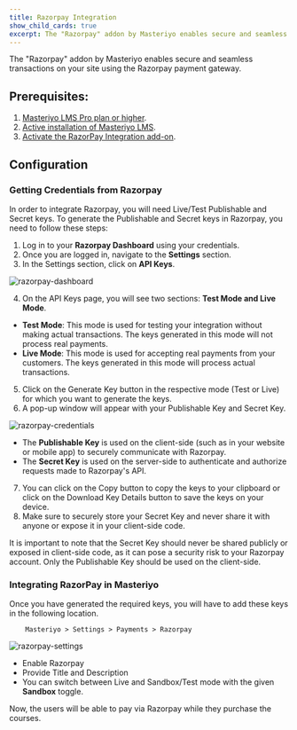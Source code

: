```yaml
---
title: Razorpay Integration
show_child_cards: true
excerpt: The "Razorpay" addon by Masteriyo enables secure and seamless transactions on your site using the Razorpay payment gateway.
---
```


The "Razorpay" addon by Masteriyo enables secure and seamless transactions on your site using the Razorpay payment gateway.

## Prerequisites:

1. [Masteriyo LMS Pro plan or higher](https://masteriyo.com/pricing/).
2. [Active installation of Masteriyo LMS](https://docs.masteriyo.com/getting-started/installation#installing-masteriyo-lms-pro-version).
3. [Activate the RazorPay Integration add-on](https://docs.masteriyo.com/getting-started/activate-masteriyo-addons).

## Configuration

### Getting Credentials from Razorpay

In order to integrate Razorpay, you will need Live/Test Publishable and Secret keys. To generate the Publishable and Secret keys in Razorpay, you need to follow these steps:

1. Log in to your **Razorpay Dashboard** using your credentials.
2. Once you are logged in, navigate to the **Settings** section.
3. In the Settings section, click on **API Keys**.

![razorpay-dashboard](https://github.com/Masteriyo/masteriyo-docs/assets/75772539/2d2a3ca6-2db6-4c87-ac05-a2130409387e)

4. On the API Keys page, you will see two sections: **Test Mode and Live Mode**.
- **Test Mode**: This mode is used for testing your integration without making actual transactions. The keys generated in this mode will not process real payments.
- **Live Mode**: This mode is used for accepting real payments from your customers. The keys generated in this mode will process actual transactions.
5. Click on the Generate Key button in the respective mode (Test or Live) for which you want to generate the keys.
6. A pop-up window will appear with your Publishable Key and Secret Key.

![razorpay-credentials](https://github.com/Masteriyo/masteriyo-docs/assets/75772539/7e09453f-427f-4f89-b2da-27a71d43b12d)

- The **Publishable Key** is used on the client-side (such as in your website or mobile app) to securely communicate with Razorpay.
- The **Secret Key** is used on the server-side to authenticate and authorize requests made to Razorpay's API.
7. You can click on the Copy button to copy the keys to your clipboard or click on the Download Key Details button to save the keys on your device.
8. Make sure to securely store your Secret Key and never share it with anyone or expose it in your client-side code.

It is important to note that the Secret Key should never be shared publicly or exposed in client-side code, as it can pose a security risk to your Razorpay account. Only the Publishable Key should be used on the client-side.

### Integrating RazorPay in Masteriyo

Once you have generated the required keys, you will have to add these keys in the following location.

        Masteriyo > Settings > Payments > Razorpay

![razorpay-settings](https://github.com/Masteriyo/masteriyo-docs/assets/75772539/06d833c8-d0e1-40a5-950e-a76c67c234f2)

- Enable Razorpay
- Provide Title and Description
- You can switch between Live and Sandbox/Test mode with the given **Sandbox** toggle.

Now, the users will be able to pay via Razorpay while they purchase the courses.

